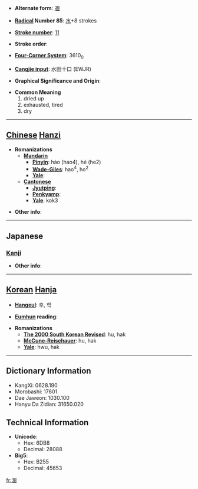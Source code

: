 * '''Alternate form''': [[凅]]

* '''[[Wiktionary:Chinese radical index| Radical]] Number 85''': [[Wiktionary:Chinese radical index 水|水]]+8 strokes

* '''[[Wiktionary:Chinese total strokes index|Stroke number]]''': [[Wiktionary:Chinese total strokes index 11|11]]

* '''Stroke order''': 

* '''[[Wiktionary:Chinese four corner index|Four-Corner System]]''': 3610<sub>0</sub>

* '''[[Wiktionary:Chinese Cangjie index|Cangjie input]]''': 水田十口 (EWJR)

* '''Graphical Significance and Origin''': 

* '''Common Meaning'''
*#dried up
*# exhausted, tired
*# dry


----

== [[Chinese]] [[Hanzi]] ==

* '''Romanizations'''
** '''[[Mandarin]]'''
*** '''[[Pinyin]]''': hào (hao4), hé (he2)
*** '''[[Wade-Giles]]''': hao<sup>4</sup>, ho<sup>2</sup>
*** '''[[Yale]]''': 
** '''[[Cantonese]]'''
*** '''[[Jyutping]]''':
*** '''[[Penkyamp]]''': 
*** '''[[Yale]]''': kok3

* '''Other info''': 

----

==Japanese==
===[[Kanji]]===
{{kanji|on readings=[[こ]] (ko), [[かく]] (kaku)|kun readings=[[かれる]] (kareru)}}

* '''Other info''':  

----

== [[Korean]] [[Hanja]] ==

* '''[[Hangeul]]''': 후, 학

* '''[[Eumhun]] reading''': 

* '''Romanizations'''
** '''[[The 2000 South Korean Revised Romanization|The 2000 South Korean Revised]]''': hu, hak
** '''[[McCune-Reischauer]]''': hu, hak
** '''[[Yale]]''': hwu, hak

----

== Dictionary Information ==

* KangXi: 0628.190
* Morobashi: 17601
* Dae Jaweon: 1030.100
* Hanyu Da Zidian: 31650.020

== Technical Information ==

* '''Unicode''':
** Hex: 6DB8
** Decimal: 28088
* '''Big5''':
** Hex: B255
** Decimal: 45653

[[fr:涸]]